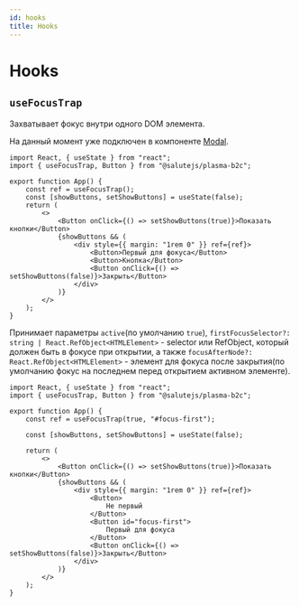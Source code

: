 ```yaml
---
id: hooks
title: Hooks
---
```


# Hooks

## `useFocusTrap`

Захватывает фокус внутри одного DOM элемента. 

На данный момент уже подключен в компоненте [Modal](../components/Modal).

```tsx live
import React, { useState } from "react";
import { useFocusTrap, Button } from "@salutejs/plasma-b2c";

export function App() {
    const ref = useFocusTrap();
    const [showButtons, setShowButtons] = useState(false);
    return (
        <>
            <Button onClick={() => setShowButtons(true)}>Показать кнопки</Button>
            {showButtons && (
                <div style={{ margin: "1rem 0" }} ref={ref}>
                    <Button>Первый для фокуса</Button>
                    <Button>Кнопка</Button>
                    <Button onClick={() => setShowButtons(false)}>Закрыть</Button>
                </div>
            )}
        </>
    );
}
```

Принимает параметры `active`(по умолчанию `true`), `firstFocusSelector?: string | React.RefObject<HTMLElement>` - selector или RefObject, который должен быть в фокусе при открытии,
а также `focusAfterNode?: React.RefObject<HTMLElement>` - элемент для фокуса после закрытия(по умолчанию фокус на последнем перед открытием активном элементе).

```tsx live
import React, { useState } from "react";
import { useFocusTrap, Button } from "@salutejs/plasma-b2c";

export function App() {
    const ref = useFocusTrap(true, "#focus-first");

    const [showButtons, setShowButtons] = useState(false);

    return (
        <>
            <Button onClick={() => setShowButtons(true)}>Показать кнопки</Button>
            {showButtons && (
                <div style={{ margin: "1rem 0" }} ref={ref}>
                    <Button>
                        Не первый
                    </Button>
                    <Button id="focus-first">
                        Первый для фокуса
                    </Button>
                    <Button onClick={() => setShowButtons(false)}>Закрыть</Button>
                </div>
            )}
        </>
    );
}
```
